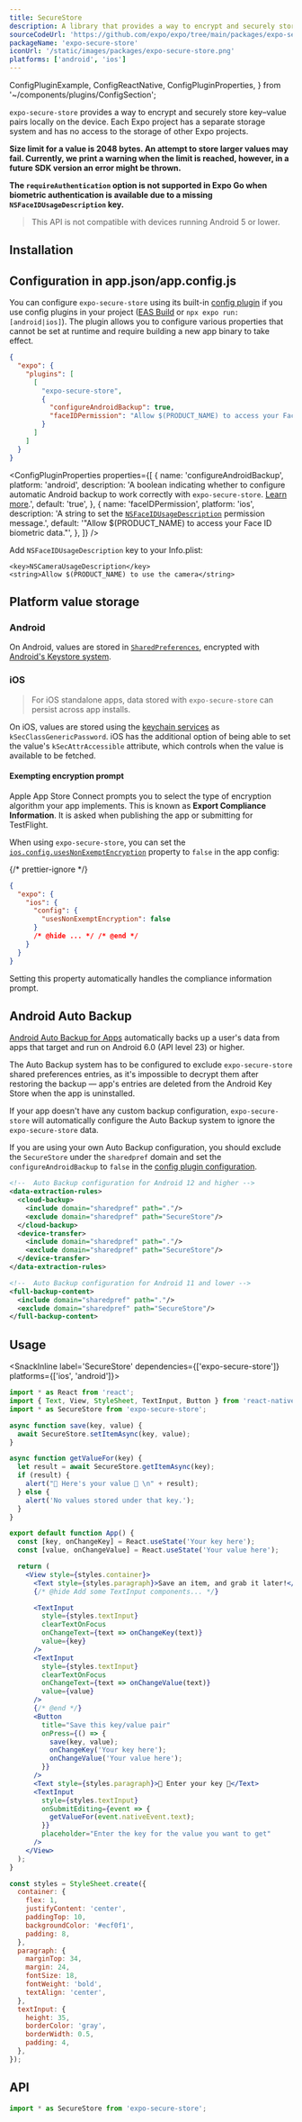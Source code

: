 ```yaml
---
title: SecureStore
description: A library that provides a way to encrypt and securely store key-value pairs locally on the device.
sourceCodeUrl: 'https://github.com/expo/expo/tree/main/packages/expo-secure-store'
packageName: 'expo-secure-store'
iconUrl: '/static/images/packages/expo-secure-store.png'
platforms: ['android', 'ios']
---
```


  ConfigPluginExample,
  ConfigReactNative,
  ConfigPluginProperties,
} from '~/components/plugins/ConfigSection';

`expo-secure-store` provides a way to encrypt and securely store key–value pairs locally on the device. Each Expo project has a separate storage system and has no access to the storage of other Expo projects.

**Size limit for a value is 2048 bytes. An attempt to store larger values may fail. Currently, we print a warning when the limit is reached, however, in a future SDK version an error might be thrown.**

**The `requireAuthentication` option is not supported in Expo Go when biometric authentication is available due to a missing `NSFaceIDUsageDescription` key.**

> This API is not compatible with devices running Android 5 or lower.

## Installation

<APIInstallSection />

## Configuration in app.json/app.config.js

You can configure `expo-secure-store` using its built-in [config plugin](/config-plugins/introduction/) if you use config plugins in your project ([EAS Build](/build/introduction) or `npx expo run:[android|ios]`). The plugin allows you to configure various properties that cannot be set at runtime and require building a new app binary to take effect.

<ConfigPluginExample>

```json app.json
{
  "expo": {
    "plugins": [
      [
        "expo-secure-store",
        {
          "configureAndroidBackup": true,
          "faceIDPermission": "Allow $(PRODUCT_NAME) to access your Face ID biometric data."
        }
      ]
    ]
  }
}
```

</ConfigPluginExample>

<ConfigPluginProperties
  properties={[
    {
      name: 'configureAndroidBackup',
      platform: 'android',
      description: 'A boolean indicating whether to configure automatic Android backup to work correctly with `expo-secure-store`. [Learn more](#android-auto-backup).',
      default: 'true',
    },
    {
      name: 'faceIDPermission',
      platform: 'ios',
      description: 'A string to set the [`NSFaceIDUsageDescription`](#ios) permission message.',
      default: '"Allow $(PRODUCT_NAME) to access your Face ID biometric data."',
    },
  ]}
/>

<ConfigReactNative>

Add `NSFaceIDUsageDescription` key to your Info.plist:

```
<key>NSCameraUsageDescription</key>
<string>Allow $(PRODUCT_NAME) to use the camera</string>
```

</ConfigReactNative>

## Platform value storage

### Android

On Android, values are stored in [`SharedPreferences`](https://developer.android.com/training/data-storage/shared-preferences), encrypted with [Android's Keystore system](https://developer.android.com/training/articles/keystore.html).

### iOS

> For iOS standalone apps, data stored with `expo-secure-store` can persist across app installs.

On iOS, values are stored using the [keychain services](https://developer.apple.com/documentation/security/keychain_services) as `kSecClassGenericPassword`. iOS has the additional option of being able to set the value's `kSecAttrAccessible` attribute, which controls when the value is available to be fetched.

#### Exempting encryption prompt

Apple App Store Connect prompts you to select the type of encryption algorithm your app implements. This is known as **Export Compliance Information**. It is asked when publishing the app or submitting for TestFlight.

When using `expo-secure-store`, you can set the [`ios.config.usesNonExemptEncryption`](/versions/latest/config/app/#usesnonexemptencryption) property to `false` in the app config:

{/* prettier-ignore */}
```json app.json
{
  "expo": {
    "ios": {
      "config": {
        "usesNonExemptEncryption": false
      }
      /* @hide ... */ /* @end */
    }
  }
}
```

Setting this property automatically handles the compliance information prompt.

## Android Auto Backup

[Android Auto Backup for Apps](https://developer.android.com/identity/data/autobackup) automatically backs up a user's data from apps that target and run on Android 6.0 (API level 23) or higher.

The Auto Backup system has to be configured to exclude `expo-secure-store` shared preferences entries, as it's impossible to decrypt them after restoring the backup &mdash; app's entries are deleted from the Android Key Store when the app is uninstalled.

If your app doesn't have any custom backup configuration, `expo-secure-store` will automatically configure the Auto Backup system to ignore the `expo-secure-store` data.

If you are using your own Auto Backup configuration, you should exclude the `SecureStore` under the `sharedpref` domain and set the `configureAndroidBackup` to `false` in the [config plugin configuration](#example-appjson-with-config-plugin).

```xml
<!--  Auto Backup configuration for Android 12 and higher -->
<data-extraction-rules>
  <cloud-backup>
    <include domain="sharedpref" path="."/>
    <exclude domain="sharedpref" path="SecureStore"/>
  </cloud-backup>
  <device-transfer>
    <include domain="sharedpref" path="."/>
    <exclude domain="sharedpref" path="SecureStore"/>
  </device-transfer>
</data-extraction-rules>
```

```xml
<!--  Auto Backup configuration for Android 11 and lower -->
<full-backup-content>
  <include domain="sharedpref" path="."/>
  <exclude domain="sharedpref" path="SecureStore"/>
</full-backup-content>
```

## Usage

<SnackInline label='SecureStore' dependencies={['expo-secure-store']} platforms={['ios', 'android']}>

```jsx
import * as React from 'react';
import { Text, View, StyleSheet, TextInput, Button } from 'react-native';
import * as SecureStore from 'expo-secure-store';

async function save(key, value) {
  await SecureStore.setItemAsync(key, value);
}

async function getValueFor(key) {
  let result = await SecureStore.getItemAsync(key);
  if (result) {
    alert("🔐 Here's your value 🔐 \n" + result);
  } else {
    alert('No values stored under that key.');
  }
}

export default function App() {
  const [key, onChangeKey] = React.useState('Your key here');
  const [value, onChangeValue] = React.useState('Your value here');

  return (
    <View style={styles.container}>
      <Text style={styles.paragraph}>Save an item, and grab it later!</Text>
      {/* @hide Add some TextInput components... */}

      <TextInput
        style={styles.textInput}
        clearTextOnFocus
        onChangeText={text => onChangeKey(text)}
        value={key}
      />
      <TextInput
        style={styles.textInput}
        clearTextOnFocus
        onChangeText={text => onChangeValue(text)}
        value={value}
      />
      {/* @end */}
      <Button
        title="Save this key/value pair"
        onPress={() => {
          save(key, value);
          onChangeKey('Your key here');
          onChangeValue('Your value here');
        }}
      />
      <Text style={styles.paragraph}>🔐 Enter your key 🔐</Text>
      <TextInput
        style={styles.textInput}
        onSubmitEditing={event => {
          getValueFor(event.nativeEvent.text);
        }}
        placeholder="Enter the key for the value you want to get"
      />
    </View>
  );
}

const styles = StyleSheet.create({
  container: {
    flex: 1,
    justifyContent: 'center',
    paddingTop: 10,
    backgroundColor: '#ecf0f1',
    padding: 8,
  },
  paragraph: {
    marginTop: 34,
    margin: 24,
    fontSize: 18,
    fontWeight: 'bold',
    textAlign: 'center',
  },
  textInput: {
    height: 35,
    borderColor: 'gray',
    borderWidth: 0.5,
    padding: 4,
  },
});
```

</SnackInline>

## API

```js
import * as SecureStore from 'expo-secure-store';
```

<APISection packageName="expo-secure-store" apiName="SecureStore" />
